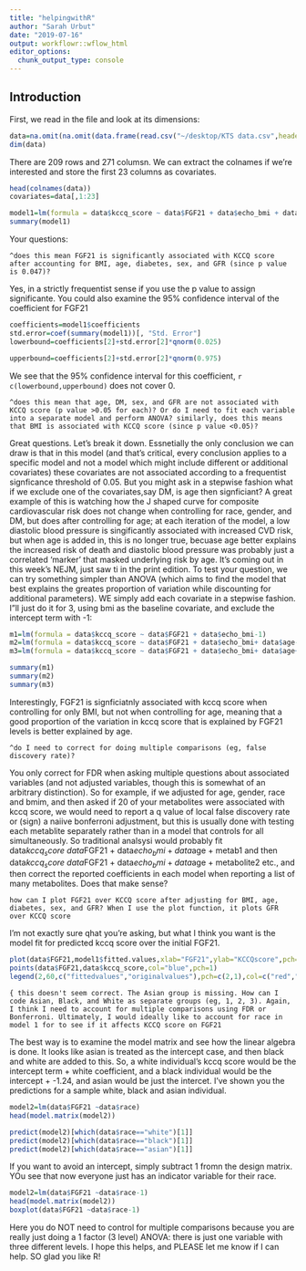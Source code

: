 ```yaml
---
title: "helpingwithR"
author: "Sarah Urbut"
date: "2019-07-16"
output: workflowr::wflow_html
editor_options:
  chunk_output_type: console
---
```


## Introduction


First, we read in the file and look at its dimensions:
```r

data=na.omit(na.omit(data.frame(read.csv("~/desktop/KTS data.csv",header=T))))
dim(data)
```

There are 209 rows and 271 columsn. We can extract the colnames if we're interested and store the first 23 columns as covariates.

```r
head(colnames(data))
covariates=data[,1:23]
```




```r
model1=lm(formula = data$kccq_score ~ data$FGF21 + data$echo_bmi + data$age + data$diabetes +data$female +data$gfr)
summary(model1)
```


Your questions:
```
^does this mean FGF21 is significantly associated with KCCQ score after accounting for BMI, age, diabetes, sex, and GFR (since p value is 0.047)?
```

Yes, in a strictly frequentist sense if you use the p value to assign significante. You could also examine the 95% confidence interval of the coefficient for FGF21
```r
coefficients=model1$coefficients
std.error=coef(summary(model1))[, "Std. Error"]
lowerbound=coefficients[2]+std.error[2]*qnorm(0.025)

upperbound=coefficients[2]+std.error[2]*qnorm(0.975)
```

We see that the 95% confidence interval for this coefficient, `r c(lowerbound,upperbound)` does not cover 0. 

```
^does this mean that age, DM, sex, and GFR are not associated with KCCQ score (p value >0.05 for each)? Or do I need to fit each variable into a separate model and perform ANOVA? similarly, does this means that BMI is associated with KCCQ score (since p value <0.05)?
```

Great questions. Let's break it down. Essnetially the only conclusion we can draw is that in this model (and that's critical, every conclusion applies to a specific model and not a model which might include different or additional covariates) these covariates are not associated according to a frequentist signficance threshold of 0.05. But you might ask in a stepwise fashion what if we exclude one of the covariates,say DM, is age then signficiant? A great example of this is watching how the J shaped curve for composite cardiovascular risk does not change when controlling for race, gender, and DM, but does after controlling for age; at each iteration of the model, a low diastolic blood pressure is singificantly associated with increased CVD risk, but when age is added in, this is no longer true, becuase age better explains the increased risk of death and diastolic blood pressure was probably just a correlated 'marker' that masked underlying risk by age. It's coming out in this week's NEJM, just saw ti in the print edition. To test your question, we can try something simpler than ANOVA (which aims to find the model that best explains the greates proportion of variation while discounting for additional parameters).  WE simply add each covariate in a stepwise fashion. I"ll just do it for 3, using bmi as the baseline covariate, and exclude the intercept term with -1:

```r
m1=lm(formula = data$kccq_score ~ data$FGF21 + data$echo_bmi-1)
m2=lm(formula = data$kccq_score ~ data$FGF21 + data$echo_bmi+ data$age-1)
m3=lm(formula = data$kccq_score ~ data$FGF21 + data$echo_bmi+ data$age+data$diabetes-1)

summary(m1)
summary(m2)
summary(m3)
```

Interestingly, FGF21 is signficiatnly associated with kccq score when controlling for only BMI, but not when controlling for age, meaning that a good proportion of the variation in kccq score that is explained by FGF21 levels is better explained by age.


```
^do I need to correct for doing multiple comparisons (eg, false discovery rate)?
```

You only correct for FDR when asking multiple questions about associated variables (and not adjusted variables, though this is somewhat of an arbitrary distinction). So for example, if we adjusted for age, gender, race and bmim, and then asked if 20 of your metabolites were associated with kccq score, we would need to report a q value of local false discovery rate or (sign) a naiive bonferroni adjustment, but this is usually done with testing each metablite separately rather than in a model that controls for all simultaneously. So traditional analsysi would probably fit  data$kccq_score ~ data$FGF21 + data$echo_bmi + data$age + metab1 and then  data$kccq_score ~ data$FGF21 + data$echo_bmi + data$age + metabolite2 etc., and then correct the reported coefficients in each model when reporting  a list of many metabolites. Does that make sense?
  
  
```
how can I plot FGF21 over KCCQ score after adjusting for BMI, age, diabetes, sex, and GFR? When I use the plot function, it plots GFR over KCCQ score
```

I'm not exactly sure qhat you're asking, but what I think you want is the model fit for predicted kccq score over the initial FGF21.

```r
plot(data$FGF21,model1$fitted.values,xlab="FGF21",ylab="KCCQscore",pch=2,col="red",lwd=2)
points(data$FGF21,data$kccq_score,col="blue",pch=1)
legend(2,60,c("fittedvalues","originalvalues"),pch=c(2,1),col=c("red","blue"))
```

```{
this doesn't seem correct. The Asian group is missing. How can I code Asian, Black, and White as separate groups (eg, 1, 2, 3). Again, I think I need to account for multiple comparisons using FDR or Bonferroni. Ultimately, I would ideally like to account for race in model 1 for to see if it affects KCCQ score on FGF21
```

The best way is to examine the model matrix and see how the linear algebra is done. It looks like asian is treated as the intercept case, and then black and white are added to this. So, a white individual's kccq score would be the intercept term + white coefficient, and a black individual would be the intercept + -1.24, and asian would be just the intercet. I've shown you the predictions for a sample white, black and asian individual.
```r
model2=lm(data$FGF21 ~data$race)
head(model.matrix(model2))

predict(model2)[which(data$race=="white")[1]]
predict(model2)[which(data$race=="black")[1]]
predict(model2)[which(data$race=="asian")[1]]

```

If you want to avoid an intercept, simply subtract 1 fromn the design matrix. YOu see that now everyone just has an indicator variable for their race.

```r
model2=lm(data$FGF21 ~data$race-1)
head(model.matrix(model2))
boxplot(data$FGF21 ~data$race-1)
```

Here you do NOT need to control for multiple comparisons because you are really just doing a 1 factor (3 level) ANOVA: there is just one variable with three different levels. I hope this helps, and PLEASE let me know if I can help. SO glad you like R!

